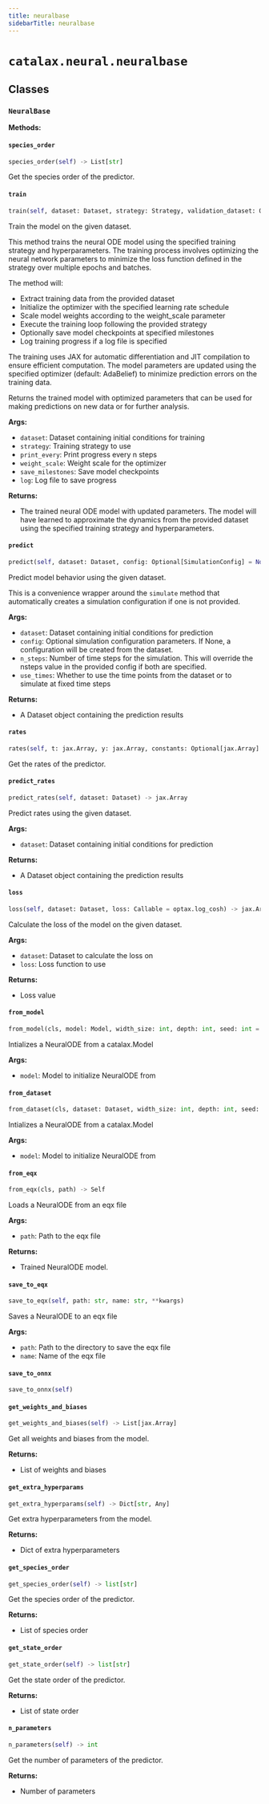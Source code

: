 ```yaml
---
title: neuralbase
sidebarTitle: neuralbase
---
```


# `catalax.neural.neuralbase`

## Classes

### `NeuralBase` <sup><a href="https://github.com/JR-1991/Catalax/blob/master/catalax/neural/neuralbase.py#L43" target="_blank"><Icon icon="github" style="width: 14px; height: 14px;" /></a></sup>

**Methods:**

#### `species_order` <sup><a href="https://github.com/JR-1991/Catalax/blob/master/catalax/neural/neuralbase.py#L53" target="_blank"><Icon icon="github" style="width: 14px; height: 14px;" /></a></sup>

```python
species_order(self) -> List[str]
```

Get the species order of the predictor.


#### `train` <sup><a href="https://github.com/JR-1991/Catalax/blob/master/catalax/neural/neuralbase.py#L116" target="_blank"><Icon icon="github" style="width: 14px; height: 14px;" /></a></sup>

```python
train(self, dataset: Dataset, strategy: Strategy, validation_dataset: Optional[Dataset] = None, solver: Optional[Type[diffrax.AbstractSolver]] = None, optimizer = optax.adabelief, print_every: int = 10, weight_scale: float = 1e-08, save_milestones: bool = False, milestone_dir: str = './milestones', log: Optional[str] = None, seed: int = 420) -> Self
```

Train the model on the given dataset.

This method trains the neural ODE model using the specified training strategy and
hyperparameters. The training process involves optimizing the neural network parameters
to minimize the loss function defined in the strategy over multiple epochs and batches.

The method will:
- Extract training data from the provided dataset
- Initialize the optimizer with the specified learning rate schedule
- Scale model weights according to the weight_scale parameter
- Execute the training loop following the provided strategy
- Optionally save model checkpoints at specified milestones
- Log training progress if a log file is specified

The training uses JAX for automatic differentiation and JIT compilation to ensure
efficient computation. The model parameters are updated using the specified optimizer
(default: AdaBelief) to minimize prediction errors on the training data.

Returns the trained model with optimized parameters that can be used for making
predictions on new data or for further analysis.

**Args:**
- `dataset`: Dataset containing initial conditions for training
- `strategy`: Training strategy to use
- `print_every`: Print progress every n steps
- `weight_scale`: Weight scale for the optimizer
- `save_milestones`: Save model checkpoints
- `log`: Log file to save progress

**Returns:**
- The trained neural ODE model with updated parameters.
The model will have learned to approximate the dynamics from the provided
dataset using the specified training strategy and hyperparameters.


#### `predict` <sup><a href="https://github.com/JR-1991/Catalax/blob/master/catalax/neural/neuralbase.py#L182" target="_blank"><Icon icon="github" style="width: 14px; height: 14px;" /></a></sup>

```python
predict(self, dataset: Dataset, config: Optional[SimulationConfig] = None, n_steps: int = 100, use_times: bool = False, solver: Optional[Type[diffrax.AbstractSolver]] = None, rtol: Optional[float] = None, atol: Optional[float] = None, dt0: Optional[float] = None, hdi: Optional[Literal['lower', 'upper', 'lower_50', 'upper_50']] = None)
```

Predict model behavior using the given dataset.

This is a convenience wrapper around the `simulate` method that automatically
creates a simulation configuration if one is not provided.

**Args:**
- `dataset`: Dataset containing initial conditions for prediction
- `config`: Optional simulation configuration parameters. If None,
   a configuration will be created from the dataset.
- `n_steps`: Number of time steps for the simulation. This will override
   the nsteps value in the provided config if both are specified.
- `use_times`: Whether to use the time points from the dataset or to simulate at fixed time steps

**Returns:**
- A Dataset object containing the prediction results


#### `rates` <sup><a href="https://github.com/JR-1991/Catalax/blob/master/catalax/neural/neuralbase.py#L249" target="_blank"><Icon icon="github" style="width: 14px; height: 14px;" /></a></sup>

```python
rates(self, t: jax.Array, y: jax.Array, constants: Optional[jax.Array] = None) -> jax.Array
```

Get the rates of the predictor.


#### `predict_rates` <sup><a href="https://github.com/JR-1991/Catalax/blob/master/catalax/neural/neuralbase.py#L259" target="_blank"><Icon icon="github" style="width: 14px; height: 14px;" /></a></sup>

```python
predict_rates(self, dataset: Dataset) -> jax.Array
```

Predict rates using the given dataset.

**Args:**
- `dataset`: Dataset containing initial conditions for prediction

**Returns:**
- A Dataset object containing the prediction results


#### `loss` <sup><a href="https://github.com/JR-1991/Catalax/blob/master/catalax/neural/neuralbase.py#L276" target="_blank"><Icon icon="github" style="width: 14px; height: 14px;" /></a></sup>

```python
loss(self, dataset: Dataset, loss: Callable = optax.log_cosh) -> jax.Array
```

Calculate the loss of the model on the given dataset.

**Args:**
- `dataset`: Dataset to calculate the loss on
- `loss`: Loss function to use

**Returns:**
- Loss value


#### `from_model` <sup><a href="https://github.com/JR-1991/Catalax/blob/master/catalax/neural/neuralbase.py#L295" target="_blank"><Icon icon="github" style="width: 14px; height: 14px;" /></a></sup>

```python
from_model(cls, model: Model, width_size: int, depth: int, seed: int = 0, use_final_bias: bool = False, final_activation: Optional[Callable] = None, solver = diffrax.Tsit5, activation = jax.nn.softplus, **kwargs)
```

Intializes a NeuralODE from a catalax.Model

**Args:**
- `model`: Model to initialize NeuralODE from


#### `from_dataset` <sup><a href="https://github.com/JR-1991/Catalax/blob/master/catalax/neural/neuralbase.py#L337" target="_blank"><Icon icon="github" style="width: 14px; height: 14px;" /></a></sup>

```python
from_dataset(cls, dataset: Dataset, width_size: int, depth: int, seed: int = 0, use_final_bias: bool = True, solver = diffrax.Tsit5, activation = jax.nn.softplus, **kwargs)
```

Intializes a NeuralODE from a catalax.Model

**Args:**
- `model`: Model to initialize NeuralODE from


#### `from_eqx` <sup><a href="https://github.com/JR-1991/Catalax/blob/master/catalax/neural/neuralbase.py#L371" target="_blank"><Icon icon="github" style="width: 14px; height: 14px;" /></a></sup>

```python
from_eqx(cls, path) -> Self
```

Loads a NeuralODE from an eqx file

**Args:**
- `path`: Path to the eqx file

**Returns:**
- Trained NeuralODE model.


#### `save_to_eqx` <sup><a href="https://github.com/JR-1991/Catalax/blob/master/catalax/neural/neuralbase.py#L397" target="_blank"><Icon icon="github" style="width: 14px; height: 14px;" /></a></sup>

```python
save_to_eqx(self, path: str, name: str, **kwargs)
```

Saves a NeuralODE to an eqx file

**Args:**
- `path`: Path to the directory to save the eqx file
- `name`: Name of the eqx file


#### `save_to_onnx` <sup><a href="https://github.com/JR-1991/Catalax/blob/master/catalax/neural/neuralbase.py#L420" target="_blank"><Icon icon="github" style="width: 14px; height: 14px;" /></a></sup>

```python
save_to_onnx(self)
```

#### `get_weights_and_biases` <sup><a href="https://github.com/JR-1991/Catalax/blob/master/catalax/neural/neuralbase.py#L423" target="_blank"><Icon icon="github" style="width: 14px; height: 14px;" /></a></sup>

```python
get_weights_and_biases(self) -> List[jax.Array]
```

Get all weights and biases from the model.

**Returns:**
- List of weights and biases


#### `get_extra_hyperparams` <sup><a href="https://github.com/JR-1991/Catalax/blob/master/catalax/neural/neuralbase.py#L433" target="_blank"><Icon icon="github" style="width: 14px; height: 14px;" /></a></sup>

```python
get_extra_hyperparams(self) -> Dict[str, Any]
```

Get extra hyperparameters from the model.

**Returns:**
- Dict of extra hyperparameters


#### `get_species_order` <sup><a href="https://github.com/JR-1991/Catalax/blob/master/catalax/neural/neuralbase.py#L442" target="_blank"><Icon icon="github" style="width: 14px; height: 14px;" /></a></sup>

```python
get_species_order(self) -> list[str]
```

Get the species order of the predictor.

**Returns:**
- List of species order


#### `get_state_order` <sup><a href="https://github.com/JR-1991/Catalax/blob/master/catalax/neural/neuralbase.py#L450" target="_blank"><Icon icon="github" style="width: 14px; height: 14px;" /></a></sup>

```python
get_state_order(self) -> list[str]
```

Get the state order of the predictor.

**Returns:**
- List of state order


#### `n_parameters` <sup><a href="https://github.com/JR-1991/Catalax/blob/master/catalax/neural/neuralbase.py#L458" target="_blank"><Icon icon="github" style="width: 14px; height: 14px;" /></a></sup>

```python
n_parameters(self) -> int
```

Get the number of parameters of the predictor.

**Returns:**
- Number of parameters

